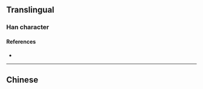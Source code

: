 {{also|備}}
{{character info/new}}
==Translingual==
{{CJKV-forms|備|备|備|備}}
===Han character===
{{Han char|rn=34|rad=夂|as=05|sn=8|four=|canj=HEW|ids=⿱夂田}}

====References====
* {{Han ref|kx=0244.231|dkj=15347|hdz=20869.030|uh=5907|ud=22791}}

----

==Chinese==
{{zh-see|備}}